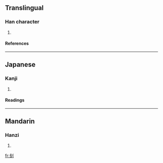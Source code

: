 {{see|剗}}

==Translingual==
===Han character===
{{Han char|rn=18|rad=刀|as=05|sn=7|four=|canj=戈十中弓 (IJLN)}}
# {{defn|Han}}
====References====
{{Han ref|kx=0138.281|hdz=10328.020|uh=522C|ud=21036}}
----
==Japanese==
===Kanji===
{{ja-kanji|grade=|rs=刀05}}
# {{defn|Japanese}}
====Readings====
{{ja-readings|on=[[さん]] (san), [[せん]] (sen)|kun=[[けずる]] (kezuru), [[たいらにする]] (tairanisuru)}}
----
==Mandarin==
===Hanzi===
{{cmn-hanzi|tra=剗|pin=[[chǎn]] (chan3), [[chuāng]] (chuang1)|wg=ch'an<sup>3</sup>, ch'uang<sup>1</sup>}}
# {{defn|Mandarin}}

[[fr:刬]]